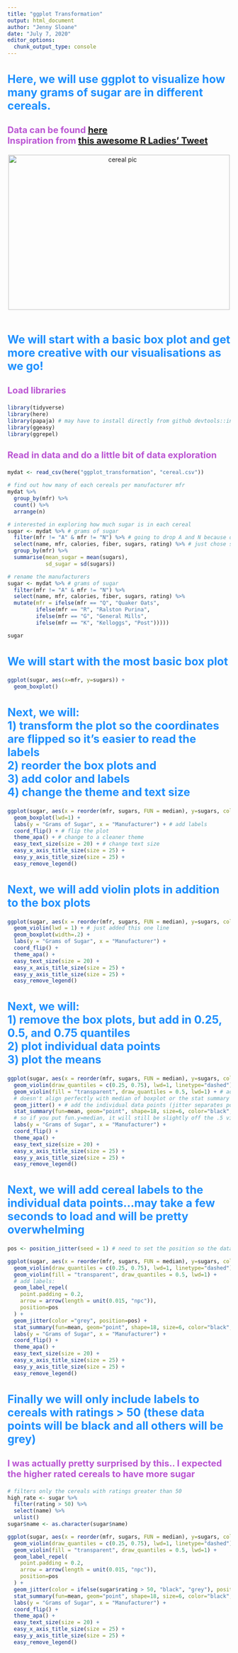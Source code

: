 ---
title: "ggplot Transformation"
output: html_document
author: "Jenny Sloane"
date: "July 7, 2020"
editor_options: 
  chunk_output_type: console
---
<style type="text/css">

h1 { /* Header 1 */
  font-size: 32px;
  color: lightseagreen;
}

h2 { /* Header 2 */
    font-size: 25px;
    color: dodgerblue;
}

h3 { /* Header 3 */
  font-size: 20px;
  color: mediumorchid;
}
 
</style>


<h2> Here, we will use ggplot to visualize how many grams of sugar are in different cereals. <br> 
<h3>Data can be found <a href="https://www.kaggle.com/crawford/80-cereals" target="_blank">here</a><br>
Inspiration from  <a href="https://twitter.com/WeAreRLadies/status/1280859374668283906" target="_blank">this awesome R Ladies' Tweet</a></h3>

<center> <img src="cereals.jpeg" alt="cereal pic" width="500" height="350"> </center> <br>
<h2>We will start with a basic box plot and get more creative with our visualisations as we go! </h2>


<h3> Load  libraries </h3>
```{r message=FALSE, warning=FALSE, include=FALSE}
library(tidyverse)
library(here)
library(papaja) # may have to install directly from github devtools::install_github("crsh/papaja")
library(ggeasy)
library(ggrepel)
```

<h3> Read in data and do a little bit of data exploration </h3>
```{r message=FALSE, echo=FALSE}

mydat <- read_csv(here("ggplot_transformation", "cereal.csv")) 

# find out how many of each cereals per manufacturer mfr
mydat %>%
  group_by(mfr) %>%
  count() %>%
  arrange(n) 

# interested in exploring how much sugar is in each cereal
sugar <- mydat %>% # grams of sugar
  filter(mfr != "A" & mfr != "N") %>% # going to drop A and N because only 1 and 6 cereals so not enough observations
  select(name, mfr, calories, fiber, sugars, rating) %>% # just chose some that I'm more interested in
  group_by(mfr) %>%
  summarise(mean_sugar = mean(sugars),
            sd_sugar = sd(sugars))

# rename the manufacturers 
sugar <- mydat %>% # grams of sugar
  filter(mfr != "A" & mfr != "N") %>%
  select(name, mfr, calories, fiber, sugars, rating) %>%
  mutate(mfr = ifelse(mfr == "Q", "Quaker Oats",
         ifelse(mfr == "R", "Ralston Purina",
         ifelse(mfr == "G", "General Mills",
         ifelse(mfr == "K", "Kelloggs", "Post")))))

sugar
```

<h2> We will start with the most basic box plot </h2>
```{r}
ggplot(sugar, aes(x=mfr, y=sugars)) +
  geom_boxplot()
```

<h2> Next, we will: <br>
1) transform the plot so the coordinates are flipped so it's easier to read the labels <br>
2) reorder the box plots and <br>
3) add color and labels <br>
4) change the theme and text size </h2>
```{r}
ggplot(sugar, aes(x = reorder(mfr, sugars, FUN = median), y=sugars, color=mfr)) + # reorder the box plots and add color (could also do "fill" instead of "color")
  geom_boxplot(lwd=1) +
  labs(y = "Grams of Sugar", x = "Manufacturer") + # add labels
  coord_flip() + # flip the plot
  theme_apa() + # change to a cleaner theme
  easy_text_size(size = 20) + # change text size
  easy_x_axis_title_size(size = 25) +
  easy_y_axis_title_size(size = 25) +
  easy_remove_legend()
```

<h2> Next, we will add violin plots in addition to the box plots </h2>
```{r}
ggplot(sugar, aes(x = reorder(mfr, sugars, FUN = median), y=sugars, color=mfr)) + 
  geom_violin(lwd = 1) + # just added this one line
  geom_boxplot(width=.2) +
  labs(y = "Grams of Sugar", x = "Manufacturer") +
  coord_flip() +
  theme_apa() +
  easy_text_size(size = 20) +
  easy_x_axis_title_size(size = 25) +
  easy_y_axis_title_size(size = 25) +
  easy_remove_legend()
```

<h2> Next, we will: <br>
1) remove the box plots, but add in 0.25, 0.5, and 0.75 quantiles <br>
2) plot individual data points <br>
3) plot the means </h2>
```{r}
ggplot(sugar, aes(x = reorder(mfr, sugars, FUN = median), y=sugars, color=mfr)) +
  geom_violin(draw_quantiles = c(0.25, 0.75), lwd=1, linetype="dashed") + # add dashed lines at .25 and .75 quantiles
  geom_violin(fill = "transparent", draw_quantiles = 0.5, lwd=1) + # add line at .5 quantile
  # doesn't align perfectly with median of boxplot or the stat summary because quantiles for violin plot are computed on the density estimate whereas the quantiles for boxplots are computed on the actual data
  geom_jitter() + # add the individual data points (jitter separates points so they aren't right on top of each other)
  stat_summary(fun=mean, geom="point", shape=18, size=6, color="black", fill="black") + # add black diamonds for the means 
  # so if you put fun.y=median, it will still be slightly off the .5 violin plot
  labs(y = "Grams of Sugar", x = "Manufacturer") +
  coord_flip() +
  theme_apa() +
  easy_text_size(size = 20) +
  easy_x_axis_title_size(size = 25) +
  easy_y_axis_title_size(size = 25) +
  easy_remove_legend()
```

<h2> Next, we will add cereal labels to the individual data points...may take a few seconds to load and will be pretty overwhelming </h2>
```{r fig.height=10, fig.width=10}
pos <- position_jitter(seed = 1) # need to set the position so the data points and labels match up 

ggplot(sugar, aes(x = reorder(mfr, sugars, FUN = median), y=sugars, color=mfr, label=name)) +
  geom_violin(draw_quantiles = c(0.25, 0.75), lwd=1, linetype="dashed") +
  geom_violin(fill = "transparent", draw_quantiles = 0.5, lwd=1) +
  # add labels:  
  geom_label_repel(
    point.padding = 0.2,
    arrow = arrow(length = unit(0.015, "npc")),
    position=pos
  ) +
  geom_jitter(color ="grey", position=pos) +
  stat_summary(fun=mean, geom="point", shape=18, size=6, color="black", fill="black") +
  labs(y = "Grams of Sugar", x = "Manufacturer") +
  coord_flip() +
  theme_apa() +
  easy_text_size(size = 20) +
  easy_x_axis_title_size(size = 25) +
  easy_y_axis_title_size(size = 25) +
  easy_remove_legend()
```

<h2> Finally we will only include labels to cereals with ratings > 50 (these data points will be black and all others will be grey) </h2> 
<h3> I was actually pretty surprised by this.. I expected the higher rated cereals to have more sugar </h2>
```{r fig.height=10, fig.width=10}
# filters only the cereals with ratings greater than 50 
high_rate <- sugar %>%
  filter(rating > 50) %>%
  select(name) %>%
  unlist()
sugar$name <- as.character(sugar$name)

ggplot(sugar, aes(x = reorder(mfr, sugars, FUN = median), y=sugars, color=mfr, label= ifelse(name %in% high_rate, name, ""))) + # adjust the label here so it only selects the names listed in the high_rate variable
  geom_violin(draw_quantiles = c(0.25, 0.75), lwd=1, linetype="dashed") +
  geom_violin(fill = "transparent", draw_quantiles = 0.5, lwd=1) +
  geom_label_repel(
    point.padding = 0.2,
    arrow = arrow(length = unit(0.015, "npc")),
    position=pos
  ) +
  geom_jitter(color = ifelse(sugar$rating > 50, "black", "grey"), position=pos) + # adjusts the colors of the individual data points so > 50 are black and the rest are grey
  stat_summary(fun=mean, geom="point", shape=18, size=6, color="black", fill="black") +
  labs(y = "Grams of Sugar", x = "Manufacturer") +
  coord_flip() +
  theme_apa() +
  easy_text_size(size = 20) +
  easy_x_axis_title_size(size = 25) +
  easy_y_axis_title_size(size = 25) +
  easy_remove_legend()

```

